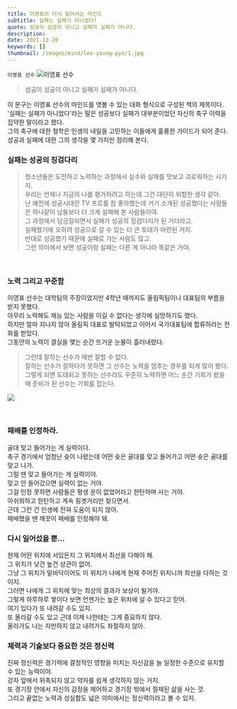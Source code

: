 ```yaml
---
title: 이영표의 다시 일어서는 마인드
subtitle: 실패는 실패가 아니었다!
quote: 성공이 성공이 아니고 실패가 실패가 아니다.
description: 
date: 2021-12-20
keywords: []
thumbnail: /images/mind/lee-young-pyo/1.jpg
---
```


`이영표 선수`
![이영표 선수](/images/mind/lee-young-pyo/1.jpg)

> 성공이 성공이 아니고 실패가 실패가 아니다.

이 문구는 이영표 선수의 마인드를 엿볼 수 있는 대화 형식으로 구성된 책의 제목이다.  
'실패는 실패가 아니었다'라는 말은 성공보다 실패가 대부분이었던 자신의 축구 이력을 집약한 말이라고 했다.  
그의 축구에 대한 철학은 인생의 내일을 고민하는 이들에게 훌륭한 가이드가 되어 준다.  
성공과 실패에 대한 그의 생각을 몇 가지만 정리해 본다.  

### 실패는 성공의 징검다리

> 청소년들은 도전하고 노력하는 과정에서 실수와 실패를 맛보고 괴로워하는 시기지.  
> 우리는 언제나 지금의 나를 평가하려고 하는데 그건 대단히 위험한 생각 같아.  
> 난 예전에 성공시대란 TV 프로를 참 좋아했는데 거기 소개된 성공했다는 사람들은 하나같이 남들보다 더 크게 실패해 본 사람들이야.  
> 그 과정에서 담금질되면서 실패가 성공의 징검다리가 된 거더라고.  
> 실패했기에 오히려 성공으로 갈 수 있는 더 큰 토대가 마련된 거지.  
> 반대로 성공했기 때문에 실패로 가는 사람도 많고.  
> 그런 의미에서 보면 성공이랑 실패는 다른 게 아니라 똑같은 거야.

  

### 노력 그리고 꾸준함

이영표 선수는 대학팀의 주장이었지만 4학년 때까지도 올림픽팀이나 대표팀의 부름을 받지 못했다.  
아무리 노력해도 재능 있는 사람을 이길 수 없다는 생각에 실망하기도 했다.  
하지만 얼마 지나지 않아 올림픽 대표로 발탁되었고 이어서 국가대표팀에 합류하라는 전화를 받았다.  
그동안의 노력이 결실을 맺는 순간 뜨거운 눈물이 흘러내렸다.  

> 그런데 잘하는 선수가 매번 잘할 수 없다.  
> 잘하는 선수가 잘하다가 못하면 그 선수는 노력을 멈추는 경우를 되게 많이 봤다.  
> 그렇게 되면 도태되고 못하는 선수라도 꾸준히 노력하면 어느 순간 기회가 왔을 때 준비가 된 선수는 기회를 잡는다.

![](https://firebasestorage.googleapis.com/v0/b/mind-kr.appspot.com/o/img%2F55-4.jpg?alt=media&token=934c3ebd-a832-490d-be1e-34922cac588d)

  

### 패배를 인정하라.

골대 맞고 들어가는 게 실력이다.  
축구 경기에서 엄청난 슛이 나왔는데 어떤 슛은 골대를 맞고 들어가고 어떤 슛은 골대를 맞고 나가.  
그럴 땐 맞고 들어가는 게 실력이야.  
맞고 안 들어갔으면 실력이 없는 거야.  
그걸 인정 못하면 사람들은 평생 운이 없었어라고 한탄하며 사는 거야.  
아쉬워하고 한탄하고 계속 핑곗거리만 찾으면서.  
근데 그런 건 인생에 전혀 도움이 되지 않아.  
패배했을 땐 깨끗이 패배를 인정해야 돼.  

### 다시 일어섰을 뿐...

현재 어떤 위치에 서있든지 그 위치에서 최선을 다해야 해.  
그 위치가 낮건 높건 상관이 없어.  
그냥 그 위치가 밑바닥이어도 이 위치가 나에게 현재 주어진 위치니까 최선을 다하는 것이지.  
그러면 나에게 그 위치에 맞는 최상의 결과가 보상이 될거야.  
그렇게 하루하루 쌓이다 보면 언젠가는 높은 위치에 설 수 있다고 믿어.  
여기 있다가 또 내려갈 수도 있지.  
또 올라갈 수도 있고 근데 이제 나한테는 그게 중요하지 않다.  
올라가도 나는 자만하지 않고 내려가도 좌절하지 않아.  

### 체력과 기술보다 중요한 것은 정신력

진짜 정신력은 경기력에 결정적인 영향을 미치는 자신감을 늘 일정한 수준으로 유지할 수 있는 능력이야.  
강자 앞에서 위축되지 않고 약자를 쉽게 생각하지 않는 거지.  
또 경기장 안에서 자신의 감정을 제어하고 경기장 밖에서 절제된 삶을 사는 것.  
그리고 끝없는 노력과 성실함도 넓은 의미에서는 정신력이라고 볼 수 있지.